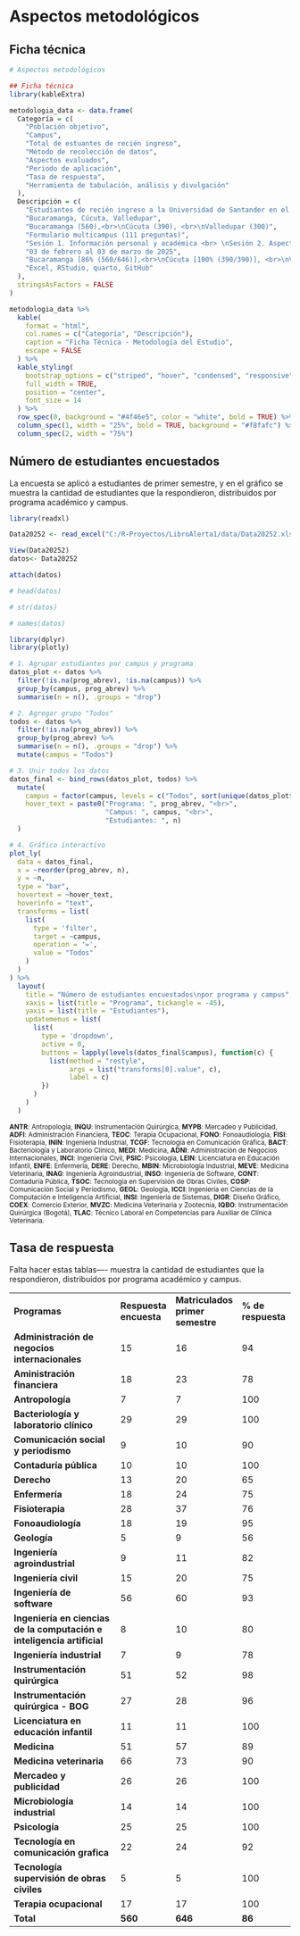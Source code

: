 # Aspectos metodológicos

## Ficha técnica

```r

# Aspectos metodológicos

## Ficha técnica
library(kableExtra)

metodologia_data <- data.frame(
  Categoría = c(
    "Población objetivo",
    "Campus",
    "Total de estuantes de recién ingreso",
    "Método de recolección de datos",
    "Aspectos evaluados",
    "Periodo de aplicación",
    "Tasa de respuesta",
    "Herramienta de tabulación, análisis y divulgación"
  ),
  Descripción = c(
    "Estudiantes de recién ingreso a la Universidad de Santander en el periodo 2025-1",
    "Bucaramanga, Cúcuta, Valledupar",
    "Bucaramanga (560),<br>\nCúcuta (390), <br>\nValledupar (300)",
    "Formulario multicampus (111 preguntas)",
    "Sesión 1. Información personal y académica <br> \nSesión 2. Aspectos sociodemográficos <br>\nSesión 3. Salud integral <br> \nSesión 4. Fomento de la cultura <br> \nSesión 5. Deportes y esparcimiento <br>\nSesión 6. Desarrollo humano",
    "03 de febrero al 03 de marzo de 2025",
    "Bucaramanga [86% (560/646)],<br>\nCúcuta [100% (390/390)], <br>\nValledupar [94% (281/300)]",
    "Excel, RStudio, quarto, GitHub"
  ),
  stringsAsFactors = FALSE
)

metodologia_data %>%
  kable(
    format = "html",
    col.names = c("Categoría", "Descripción"),
    caption = "Ficha Técnica - Metodología del Estudio",
    escape = FALSE
  ) %>%
  kable_styling(
    bootstrap_options = c("striped", "hover", "condensed", "responsive"),
    full_width = TRUE,
    position = "center",
    font_size = 14
  ) %>%
  row_spec(0, background = "#4f46e5", color = "white", bold = TRUE) %>%
  column_spec(1, width = "25%", bold = TRUE, background = "#f8fafc") %>%
  column_spec(2, width = "75%")
```

## Número de estudiantes encuestados

La encuesta se aplicó a estudiantes de primer semestre, y en el gráfico se muestra la cantidad de estudiantes que la respondieron, distribuidos por programa académico y campus.

```r
library(readxl)

Data20252 <- read_excel("C:/R-Proyectos/LibroAlerta1/data/Data20252.xlsx")

View(Data20252)
datos<- Data20252

attach(datos)

# head(datos)

# str(datos)

# names(datos)
```

```r
library(dplyr)
library(plotly)

# 1. Agrupar estudiantes por campus y programa
datos_plot <- datos %>%
  filter(!is.na(prog_abrev), !is.na(campus)) %>%
  group_by(campus, prog_abrev) %>%
  summarise(n = n(), .groups = "drop")

# 2. Agregar grupo "Todos"
todos <- datos %>%
  filter(!is.na(prog_abrev)) %>%
  group_by(prog_abrev) %>%
  summarise(n = n(), .groups = "drop") %>%
  mutate(campus = "Todos")

# 3. Unir todos los datos
datos_final <- bind_rows(datos_plot, todos) %>%
  mutate(
    campus = factor(campus, levels = c("Todos", sort(unique(datos_plot$campus)))),
    hover_text = paste0("Programa: ", prog_abrev, "<br>",
                        "Campus: ", campus, "<br>",
                        "Estudiantes: ", n)
  )

# 4. Gráfico interactivo
plot_ly(
  data = datos_final,
  x = ~reorder(prog_abrev, n),
  y = ~n,
  type = "bar",
  hovertext = ~hover_text,
  hoverinfo = "text",
  transforms = list(
    list(
      type = 'filter',
      target = ~campus,
      operation = '=',
      value = "Todos"
    )
  )
) %>%
  layout(
    title = "Número de estudiantes encuestados\npor programa y campus",
    xaxis = list(title = "Programa", tickangle = -45),
    yaxis = list(title = "Estudiantes"),
    updatemenus = list(
      list(
        type = 'dropdown',
        active = 0,
        buttons = lapply(levels(datos_final$campus), function(c) {
          list(method = "restyle",
               args = list("transforms[0].value", c),
               label = c)
        })
      )
    )
  )

```

::: {.callout-note title="Abreviaturas de programas académicos"}
<small> <strong>ANTR</strong>: Antropología, <strong>INQU</strong>: Instrumentación Quirúrgica, <strong>MYPB</strong>: Mercadeo y Publicidad, <strong>ADFI</strong>: Administración Financiera, <strong>TEOC</strong>: Terapia Ocupacional, <strong>FONO</strong>: Fonoaudiología, <strong>FISI</strong>: Fisioterapia, <strong>ININ</strong>: Ingeniería Industrial, <strong>TCGF</strong>: Tecnología en Comunicación Gráfica, <strong>BACT</strong>: Bacteriología y Laboratorio Clínico, <strong>MEDI</strong>: Medicina, <strong>ADNI</strong>: Administración de Negocios Internacionales, <strong>INCI</strong>: Ingeniería Civil, <strong>PSIC</strong>: Psicología, <strong>LEIN</strong>: Licenciatura en Educación Infantil, <strong>ENFE</strong>: Enfermería, <strong>DERE</strong>: Derecho, <strong>MBIN</strong>: Microbiología Industrial, <strong>MEVE</strong>: Medicina Veterinaria, <strong>INAG</strong>: Ingeniería Agroindustrial, <strong>INSO</strong>: Ingeniería de Software, <strong>CONT</strong>: Contaduría Pública, <strong>TSOC</strong>: Tecnología en Supervisión de Obras Civiles, <strong>COSP</strong>: Comunicación Social y Periodismo, <strong>GEOL</strong>: Geología, <strong>ICCI</strong>: Ingeniería en Ciencias de la Computación e Inteligencia Artificial, <strong>INSI</strong>: Ingeniería de Sistemas, <strong>DIGR</strong>: Diseño Gráfico, <strong>COEX</strong>: Comercio Exterior, <strong>MVZC</strong>: Medicina Veterinaria y Zootecnia, <strong>IQBO</strong>: Instrumentación Quirúrgica (Bogotá), <strong>TLAC</strong>: Técnico Laboral en Competencias para Auxiliar de Clínica Veterinaria. </small>
:::

## Tasa de respuesta

Falta hacer estas tablas---- muestra la cantidad de estudiantes que la respondieron, distribuidos por programa académico y campus.

|                                                                        |                        |                                  |                    |
|-----------------------------|--------------|--------------|--------------|
| **Programas**                                                          | **Respuesta encuesta** | **Matriculados primer semestre** | **% de respuesta** |
| **Administración de negocios internacionales**                         | 15                     | 16                               | 94                 |
| **Aministración financiera**                                           | 18                     | 23                               | 78                 |
| **Antropología**                                                       | 7                      | 7                                | 100                |
| **Bacteriología y laboratorio clínico**                                | 29                     | 29                               | 100                |
| **Comunicación social y periodismo**                                   | 9                      | 10                               | 90                 |
| **Contaduría pública**                                                 | 10                     | 10                               | 100                |
| **Derecho**                                                            | 13                     | 20                               | 65                 |
| **Enfermería**                                                         | 18                     | 24                               | 75                 |
| **Fisioterapia**                                                       | 28                     | 37                               | 76                 |
| **Fonoaudiología**                                                     | 18                     | 19                               | 95                 |
| **Geología**                                                           | 5                      | 9                                | 56                 |
| **Ingeniería agroindustrial**                                          | 9                      | 11                               | 82                 |
| **Ingeniería civil**                                                   | 15                     | 20                               | 75                 |
| **Ingeniería de software**                                             | 56                     | 60                               | 93                 |
| **Ingeniería en ciencias de la computación e inteligencia artificial** | 8                      | 10                               | 80                 |
| **Ingeniería industrial**                                              | 7                      | 9                                | 78                 |
| **Instrumentación quirúrgica**                                         | 51                     | 52                               | 98                 |
| **Instrumentación quirúrgica - BOG**                                   | 27                     | 28                               | 96                 |
| **Licenciatura en educación infantil**                                 | 11                     | 11                               | 100                |
| **Medicina**                                                           | 51                     | 57                               | 89                 |
| **Medicina veterinaria**                                               | 66                     | 73                               | 90                 |
| **Mercadeo y publicidad**                                              | 26                     | 26                               | 100                |
| **Microbiología industrial**                                           | 14                     | 14                               | 100                |
| **Psicología**                                                         | 25                     | 25                               | 100                |
| **Tecnología en comunicación grafica**                                 | 22                     | 24                               | 92                 |
| **Tecnología supervisión de obras civiles**                            | 5                      | 5                                | 100                |
| **Terapia ocupacional**                                                | 17                     | 17                               | 100                |
| **Total**                                                              | **560**                | **646**                          | **86**             |
